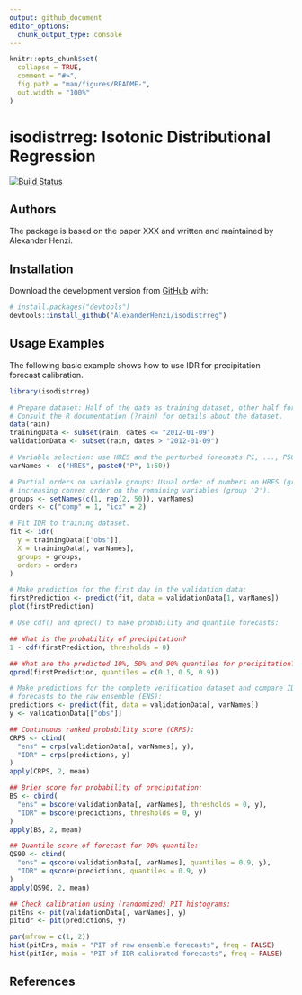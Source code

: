 ```yaml
---
output: github_document
editor_options: 
  chunk_output_type: console
---
```


<!-- README.md is generated from README.Rmd. Please edit that file -->

```r
knitr::opts_chunk$set(
  collapse = TRUE,
  comment = "#>",
  fig.path = "man/figures/README-",
  out.width = "100%"
)
```
# isodistrreg: Isotonic Distributional Regression

<!-- badges: start -->
[![Build Status](https://travis-ci.com/AlexanderHenzi/isodistrreg.svg?token=1kfJSpfJj96s5n1DwsiP&branch=master)](https://travis-ci.com/AlexanderHenzi/isodistrreg)
<!-- badges: end -->

## Authors

The package is based on the paper XXX and written and maintained by Alexander Henzi.

## Installation

Download the development version from [GitHub](https://github.com/) with:

``` r
# install.packages("devtools")
devtools::install_github("AlexanderHenzi/isodistrreg")
```
## Usage Examples

The following basic example shows how to use IDR for precipitation forecast calibration.

```r
library(isodistrreg)

# Prepare dataset: Half of the data as training dataset, other half for validation.
# Consult the R documentation (?rain) for details about the dataset.
data(rain)
trainingData <- subset(rain, dates <= "2012-01-09")
validationData <- subset(rain, dates > "2012-01-09")

# Variable selection: use HRES and the perturbed forecasts P1, ..., P50
varNames <- c("HRES", paste0("P", 1:50))

# Partial orders on variable groups: Usual order of numbers on HRES (group '1') and
# increasing convex order on the remaining variables (group '2').
groups <- setNames(c(1, rep(2, 50)), varNames)
orders <- c("comp" = 1, "icx" = 2)

# Fit IDR to training dataset.
fit <- idr(
  y = trainingData[["obs"]],
  X = trainingData[, varNames],
  groups = groups,
  orders = orders
)

# Make prediction for the first day in the validation data:
firstPrediction <- predict(fit, data = validationData[1, varNames])
plot(firstPrediction)

# Use cdf() and qpred() to make probability and quantile forecasts:

## What is the probability of precipitation?
1 - cdf(firstPrediction, thresholds = 0)

## What are the predicted 10%, 50% and 90% quantiles for precipitation?
qpred(firstPrediction, quantiles = c(0.1, 0.5, 0.9))

# Make predictions for the complete verification dataset and compare IDR calibrated
# forecasts to the raw ensemble (ENS):
predictions <- predict(fit, data = validationData[, varNames])
y <- validationData[["obs"]]

## Continuous ranked probability score (CRPS):
CRPS <- cbind(
  "ens" = crps(validationData[, varNames], y),
  "IDR" = crps(predictions, y)
)
apply(CRPS, 2, mean)

## Brier score for probability of precipitation:
BS <- cbind(
  "ens" = bscore(validationData[, varNames], thresholds = 0, y),
  "IDR" = bscore(predictions, thresholds = 0, y)
)
apply(BS, 2, mean)

## Quantile score of forecast for 90% quantile:
QS90 <- cbind(
  "ens" = qscore(validationData[, varNames], quantiles = 0.9, y),
  "IDR" = qscore(predictions, quantiles = 0.9, y)
)
apply(QS90, 2, mean)

## Check calibration using (randomized) PIT histograms:
pitEns <- pit(validationData[, varNames], y)
pitIdr <- pit(predictions, y)

par(mfrow = c(1, 2))
hist(pitEns, main = "PIT of raw ensemble forecasts", freq = FALSE)
hist(pitIdr, main = "PIT of IDR calibrated forecasts", freq = FALSE)
```



## References

